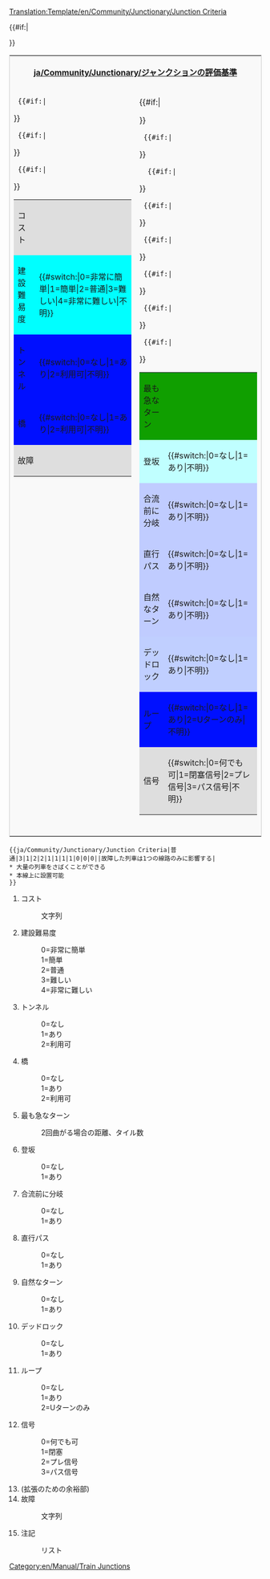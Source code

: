 <noinclude>[[Translation:Template/en/Community/Junctionary/Junction Criteria]]</noinclude><includeonly>
<table style='border: 1px solid #ccc;background-color: #f9f9f9;'>
<tr><th colspan='2'>[[ja/Community/Junctionary/ジャンクションの評価基準]]</th></tr>
<tr><td width='50%' valign='top'>
<table border='0' width='100%'>
  <tr bgcolor='#DEDEDE'><td>コスト</td><td>{{{1}}}</td></tr>
  {{#if:{{{2}}}|<tr bgcolor='#{{#switch:{{{2}}}|0=99FF99|1=CCFF99|2=FFFF99|3=FFCC99|4=FF9999|FFFFFF}}'>
  <td>建設難易度</td><td>{{#switch:{{{2}}}|0=非常に簡単|1=簡単|2=普通|3=難しい|4=非常に難しい|不明}}</td></tr>}}
  {{#if:{{{3}}}|<tr bgcolor='#{{#switch:{{{3}}}|0=CCFFCC|1=FFCCCC|2=FFFFCC|FFFFFF}}'>
  <td>トンネル</td><td>{{#switch:{{{3}}}|0=なし|1=あり|2=利用可|不明}}</td></tr>}}
  {{#if:{{{4}}}|<tr bgcolor='#{{#switch:{{{4}}}|0=CCFFCC|1=FFCCCC|2=FFFFCC|FFFFFF}}'>
  <td>橋</td><td>{{#switch:{{{4}}}|0=なし|1=あり|2=利用可|不明}}</td></tr>}}
  <tr bgcolor='#DEDEDE'><td colspan='2'>故障<br/>{{{14}}}</td></tr>
</table>
</td><td width='50%' valign='top'>
<table border='0' width='100%'>{{#if:{{{5}}}|<tr bgcolor='#{{#switch:{{{5}}}   | 0=f99fff   | 1=fc9fff   | 2=fd9fff   | 3=fe9fff   | 4=ff9fff   | 5=ef9fff   | 6=df9fff   | 7=cf9fff   | 8=bf9fff   | 9=af9fff   |10=9f9fff   |11=8f9fff   |12=7f9fff   |  ffffff  }}'>
  <td>最も急なターン</td><td>{{{5}}}</td></tr>}}
  {{#if:{{{6}}}|<tr bgcolor='#{{#switch:{{{6}}}|0=CCFFCC|1=FFCCCC|FFFFFF}}'>
  <td>登坂</td><td>{{#switch:{{{6}}}|0=なし|1=あり|不明}}</td></tr>}}
   {{#if:{{{7}}}|<tr bgcolor='#{{#switch:{{{7}}}|0=FFCCCC|1=CCFFCC|FFFFFF}}'>
  <td>合流前に分岐</td><td>{{#switch:{{{7}}}|0=なし|1=あり|不明}}</td></tr>}}
  {{#if:{{{8}}}|<tr bgcolor='#{{#switch:{{{8}}}|0=FFCCCC|1=CCFFCC|FFFFFF}}'>
  <td>直行パス</td><td>{{#switch:{{{8}}}|0=なし|1=あり|不明}}</td></tr>}}
  {{#if:{{{9}}}|<tr bgcolor='#{{#switch:{{{9}}}|0=FFCCCC|1=CCFFCC|FFFFFF}}'>
  <td>自然なターン</td><td>{{#switch:{{{9}}}|0=なし|1=あり|不明}}</td></tr>}}
  {{#if:{{{10}}}|<tr bgcolor='#{{#switch:{{{10}}}|0=CCFFCC|1=FFCCCC|FFFFFF}}'>
  <td>デッドロック</td><td>{{#switch:{{{10}}}|0=なし|1=あり|不明}}</td></tr>}}
  {{#if:{{{11}}}|<tr bgcolor='#{{#switch:{{{11}}}|0=CCFFCC|1=FFCCCC|2=CCFFCC|FFFFFF}}'>
  <td>ループ</td><td>{{#switch:{{{11}}}|0=なし|1=あり|2=Uターンのみ|不明}}</td></tr>}}
  {{#if:{{{12}}}|<tr bgcolor='#DEDEDE'><td>信号</td>
  <td>{{#switch:{{{12}}}|0=何でも可|1=閉塞信号|2=プレ信号|3=パス信号|不明}}</td></tr>}}
</table>
</td></tr>
{{#if:{{{15}}}|<tr><td colspan='2'>{{{15}}}</td></tr>}}
</table>
</includeonly>
<noinclude>
{{ja/Community/Junctionary/Junction Criteria|普通|3|1|2|2|1|1|1|1|0|0|0||故障した列車は1つの線路のみに影響する|
* 大量の列車をさばくことができる
* 本線上に設置可能
}}
<pre>{{ja/Community/Junctionary/Junction Criteria|普通|3|1|2|2|1|1|1|1|0|0|0||故障した列車は1つの線路のみに影響する|
* 大量の列車をさばくことができる
* 本線上に設置可能
}}</pre>
#コスト
#:文字列
#建設難易度
#:0=非常に簡単
#:1=簡単
#:2=普通
#:3=難しい
#:4=非常に難しい
#トンネル
#:0=なし
#:1=あり
#:2=利用可
#橋
#:0=なし
#:1=あり
#:2=利用可
#最も急なターン
#:2回曲がる場合の距離、タイル数
#登坂
#:0=なし
#:1=あり
#合流前に分岐
#:0=なし
#:1=あり
#直行パス
#:0=なし
#:1=あり
#自然なターン
#:0=なし
#:1=あり
#デッドロック
#:0=なし
#:1=あり
#ループ
#:0=なし
#:1=あり
#:2=Uターンのみ
#信号
#:0=何でも可
#:1=閉塞
#:2=プレ信号
#:3=パス信号
# (拡張のための余裕部)
#故障
#:文字列
#注記
#:リスト

[[Category:en/Manual/Train Junctions]]
</noinclude>